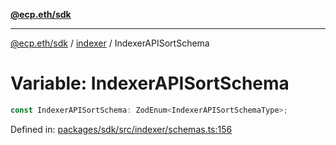 [**@ecp.eth/sdk**](../../index.mdx)

***

[@ecp.eth/sdk](/sdk-reference/index.mdx) / [indexer](/sdk-reference/indexer/index.mdx) / IndexerAPISortSchema

# Variable: IndexerAPISortSchema

```ts
const IndexerAPISortSchema: ZodEnum<IndexerAPISortSchemaType>;
```

Defined in: [packages/sdk/src/indexer/schemas.ts:156](https://github.com/ecp-eth/comments-monorepo/blob/main/packages/sdk/src/indexer/schemas.ts#L156)
